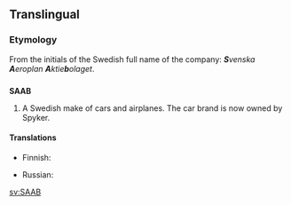 ==Translingual==
{{wikipedia}}

===Etymology===
From the initials of the Swedish full name of the company: '''''S'''venska '''A'''eroplan '''A'''ktie'''b'''olaget''.

==={{initialism|mul}}===
'''SAAB'''

# A Swedish make of cars and airplanes. The car brand is now owned by Spyker.

====Translations====
{{trans-top|Swedish make of cars and airplanes}}
* Finnish: {{t|fi|Saab}}
{{trans-mid}}
* Russian: {{t|ru|Сааб|tr=Saab|sc=Cyrl}}
{{trans-bottom}}

[[sv:SAAB]]